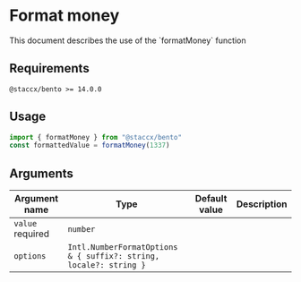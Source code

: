 
<Meta title="formatting/Format Money/README" />

# Format money

<Subtitle>
  This document describes the use of the `formatMoney` function
</Subtitle>

## Requirements

`@staccx/bento >= 14.0.0`

## Usage

```js
import { formatMoney } from "@staccx/bento"
const formattedValue = formatMoney(1337)
```

## Arguments

| Argument name                                     | Type                                                              | Default value | Description |
| ------------------------------------------------- | ----------------------------------------------------------------- | ------------- | ----------- |
| `value` <Badge status="positive">required</Badge> | `number`                                                          |               |             |
| `options`                                         | `Intl.NumberFormatOptions & { suffix?: string, locale?: string }` |               |             |
